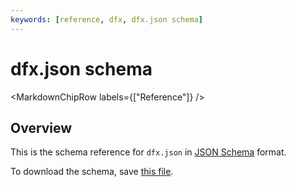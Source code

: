 ```yaml
---
keywords: [reference, dfx, dfx.json schema]
---
```



# dfx.json schema

<MarkdownChipRow labels={["Reference"]} />

## Overview

This is the schema reference for `dfx.json` in [JSON Schema](https://json-schema.org) format.

To download the schema, save [this file](./dfx-json-schema.json).


``` json file=./dfx-json-schema.json
```
